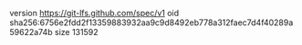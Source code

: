 version https://git-lfs.github.com/spec/v1
oid sha256:6756e2fdd2f13359883932aa9c9d8492eb778a312faec7d4f40289a59622a74b
size 131592
